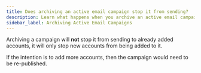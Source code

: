 ```yaml
---
title: Does archiving an active email campaign stop it from sending?
description: Learn what happens when you archive an active email campaign in Vendasta Marketing Campaigns
sidebar_label: Archiving Active Email Campaigns
---
```


Archiving a campaign will **not** stop it from sending to already added accounts, it will only stop new accounts from being added to it.

If the intention is to add more accounts, then the campaign would need to be re-published.